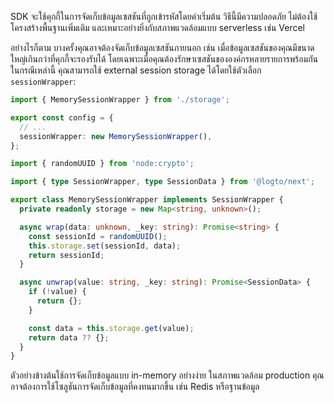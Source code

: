 SDK จะใช้คุกกี้ในการจัดเก็บข้อมูลเซสชันที่ถูกเข้ารหัสโดยค่าเริ่มต้น วิธีนี้มีความปลอดภัย ไม่ต้องใช้โครงสร้างพื้นฐานเพิ่มเติม และเหมาะอย่างยิ่งกับสภาพแวดล้อมแบบ serverless เช่น Vercel

อย่างไรก็ตาม บางครั้งคุณอาจต้องจัดเก็บข้อมูลเซสชันภายนอก เช่น เมื่อข้อมูลเซสชันของคุณมีขนาดใหญ่เกินกว่าที่คุกกี้จะรองรับได้ โดยเฉพาะเมื่อคุณต้องรักษาเซสชันขององค์กรหลายรายการพร้อมกัน ในกรณีเหล่านี้ คุณสามารถใช้ external session storage ได้โดยใช้ตัวเลือก `sessionWrapper`:

```ts
import { MemorySessionWrapper } from './storage';

export const config = {
  // ...
  sessionWrapper: new MemorySessionWrapper(),
};
```

```ts
import { randomUUID } from 'node:crypto';

import { type SessionWrapper, type SessionData } from '@logto/next';

export class MemorySessionWrapper implements SessionWrapper {
  private readonly storage = new Map<string, unknown>();

  async wrap(data: unknown, _key: string): Promise<string> {
    const sessionId = randomUUID();
    this.storage.set(sessionId, data);
    return sessionId;
  }

  async unwrap(value: string, _key: string): Promise<SessionData> {
    if (!value) {
      return {};
    }

    const data = this.storage.get(value);
    return data ?? {};
  }
}
```

ตัวอย่างข้างต้นใช้การจัดเก็บข้อมูลแบบ in-memory อย่างง่าย ในสภาพแวดล้อม production คุณอาจต้องการใช้โซลูชันการจัดเก็บข้อมูลที่คงทนมากขึ้น เช่น Redis หรือฐานข้อมูล
